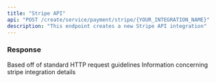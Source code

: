 ```yaml
---
title: "Stripe API"
api: "POST /create/service/payment/stripe/{YOUR_INTEGRATION_NAME}"
description: "This endpoint creates a new Stripe API integration"
---
```


### Response

<ResponseField name="statusCode" type="number">
  Based off of standard HTTP request guidelines
</ResponseField>

<ResponseField name="body" type="object">
  Information concerning stripe integration details
</ResponseField>